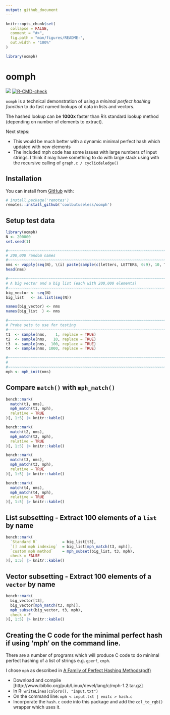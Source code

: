 ```yaml
---
output: github_document
---
```


<!-- README.md is generated from README.Rmd. Please edit that file -->

```r
knitr::opts_chunk$set(
  collapse = FALSE,
  comment = "#>",
  fig.path = "man/figures/README-",
  out.width = "100%"
)

library(oomph)
```

# oomph

<!-- badges: start -->
![](https://img.shields.io/badge/cool-useless-green.svg)
[![R-CMD-check](https://github.com/coolbutuseless/oomph/actions/workflows/R-CMD-check.yaml/badge.svg)](https://github.com/coolbutuseless/oomph/actions/workflows/R-CMD-check.yaml)
<!-- badges: end -->

`oomph` is a technical demonstration of using a *minimal perfect hashing function* to do
fast named lookups of data in lists and vectors.

The hashed lookup can be **1000x** faster than R's standard lookup method (depending on 
number of elements to extract).

Next steps:

* This would be much better with a dynamic minimal perfect hash which updated
  with new elements
* The included mph code has some issues with large numbers of input strings.
  I think it may have something to do with large stack using with the
  recursive calling of `graph.c / cyclicdeledge()`


## Installation

You can install from [GitHub](https://github.com/coolbutuseless/oomph) with:

``` r
# install.package('remotes')
remotes::install_github('coolbutuseless/oomph')
```

## Setup test data


```r
library(oomph)
N <- 200000
set.seed(1)

#~~~~~~~~~~~~~~~~~~~~~~~~~~~~~~~~~~~~~~~~~~~~~~~~~~~~~~~~~~~~~~~~~~~~~~~~~~~~
# 200,000 random names
#~~~~~~~~~~~~~~~~~~~~~~~~~~~~~~~~~~~~~~~~~~~~~~~~~~~~~~~~~~~~~~~~~~~~~~~~~~~~
nms <- vapply(seq(N), \(i) paste(sample(c(letters, LETTERS, 0:9), 10, T), collapse = ""), character(1))
head(nms)

#~~~~~~~~~~~~~~~~~~~~~~~~~~~~~~~~~~~~~~~~~~~~~~~~~~~~~~~~~~~~~~~~~~~~~~~~~~~~
# A big vector and a big list (each with 200,000 elements)
#~~~~~~~~~~~~~~~~~~~~~~~~~~~~~~~~~~~~~~~~~~~~~~~~~~~~~~~~~~~~~~~~~~~~~~~~~~~~
big_vector <- seq(N)
big_list   <- as.list(seq(N))

names(big_vector) <- nms
names(big_list  ) <- nms

#~~~~~~~~~~~~~~~~~~~~~~~~~~~~~~~~~~~~~~~~~~~~~~~~~~~~~~~~~~~~~~~~~~~~~~~~~~~~
# Probe sets to use for testing
#~~~~~~~~~~~~~~~~~~~~~~~~~~~~~~~~~~~~~~~~~~~~~~~~~~~~~~~~~~~~~~~~~~~~~~~~~~~~
t1  <- sample(nms,    1, replace = TRUE)
t2  <- sample(nms,   10, replace = TRUE)
t3  <- sample(nms,  100, replace = TRUE)
t4  <- sample(nms, 1000, replace = TRUE)

#~~~~~~~~~~~~~~~~~~~~~~~~~~~~~~~~~~~~~~~~~~~~~~~~~~~~~~~~~~~~~~~~~~~~~~~~~~~~
# 
#~~~~~~~~~~~~~~~~~~~~~~~~~~~~~~~~~~~~~~~~~~~~~~~~~~~~~~~~~~~~~~~~~~~~~~~~~~~~
mph <- mph_init(nms)
```


## Compare `match()` with `mph_match()`


```r
bench::mark(
  match(t1, nms),
  mph_match(t1, mph),
  relative = TRUE
)[, 1:5] |> knitr::kable()

bench::mark(
  match(t2, nms),
  mph_match(t2, mph),
  relative = TRUE
)[, 1:5] |> knitr::kable()

bench::mark(
  match(t3, nms),
  mph_match(t3, mph),
  relative = TRUE
)[, 1:5] |> knitr::kable()

bench::mark(
  match(t4, nms),
  mph_match(t4, mph),
  relative = TRUE
)[, 1:5] |> knitr::kable()
```



## List subsetting - Extract 100 elements of a `list` by name

```r
bench::mark(
  `Standard R`           = big_list[t3],
  `[] and mph indexing`  = big_list[mph_match(t3, mph)],
  `custom mph method`    = mph_subset(big_list, t3, mph),
  check = FALSE
)[, 1:5] |> knitr::kable()
```



## Vector subsetting - Extract 100 elements of a `vector` by name

```r
bench::mark(
  big_vector[t3],
  big_vector[mph_match(t3, mph)],
  mph_subset(big_vector, t3, mph),
  check = F
)[, 1:5] |> knitr::kable()
```



## Creating the C code for the minimal perfect hash if using 'mph' on the command line.

There are a number of programs which will produce C code to
do minimal perfect hashing of a list of strings e.g. `gperf`, `cmph`.

I chose `mph` as described in [A Family of Perfect Hashing Methods(pdf)](https://staff.itee.uq.edu.au/havas/TR0242.pdf)

* Download and compile [http://www.ibiblio.org/pub/Linux/devel/lang/c/mph-1.2.tar.gz]
* In R: `writeLines(colors(), "input.txt")`
* On the command line:  `mph < input.txt | emitc > hash.c`
* Incorporate the `hash.c` code into this package and add the `col_to_rgb()` wrapper
  which uses it.




